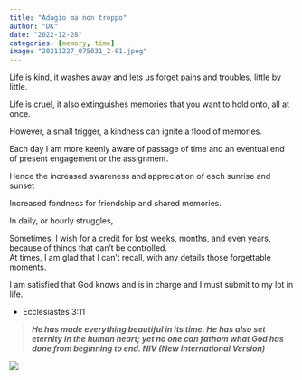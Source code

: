 ---
title: "Adagio ma non troppo"
author: "DK"
date: "2022-12-28"
categories: [memory, time]
image: "20211227_075031_2-01.jpeg"
---

Life is kind, it washes away and lets us forget pains and troubles, little by little.

Life is cruel, it also extinguishes memories that you want to hold onto, all at once.

However, a small trigger, a kindness can ignite a flood of memories.

Each day I am more keenly aware of passage of time and an eventual end of present engagement or the assignment.


Hence the increased awareness and appreciation of each sunrise and sunset

Increased fondness for friendship and shared memories.


In daily, or hourly struggles,

Sometimes, I wish for a credit for lost weeks, months, and even years, because of things that can't be controlled.  
At times, I am glad that I can't recall, with any details those forgettable moments.

I am satisfied that God knows and is in charge and I must submit to my lot in life.

- Ecclesiastes 3:11

> ***He has made everything beautiful in its time.  He has also set eternity in the human heart; yet no one can fathom what God has done from beginning to end.  NIV (New International Version)***

![](20220904_071432_2.jpg)
